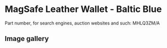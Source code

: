 
# MagSafe Leather Wallet - Baltic Blue

Part number, for search engines, auction websites and such: MHLQ3ZM/A

## Image gallery

<div style={{ width: "768px" }}>
  <GalleryComponent
    images={[
      {
        original: "/everysource/MHLQ3.webp",
        thumbnail: "/everypreview/MHLQ3.webp",
      },
      {
        original: "/everysource/MHLQ3_AV1.webp",
        thumbnail: "/everypreview/MHLQ3_AV1.webp",
      },
      {
        original: "/everysource/MHLQ3_AV2.webp",
        thumbnail: "/everypreview/MHLQ3_AV2.webp",
      },
      {
        original: "/everysource/MHLQ3_AV3.webp",
        thumbnail: "/everypreview/MHLQ3_AV3.webp",
      }
    ]}
  />
</div>
